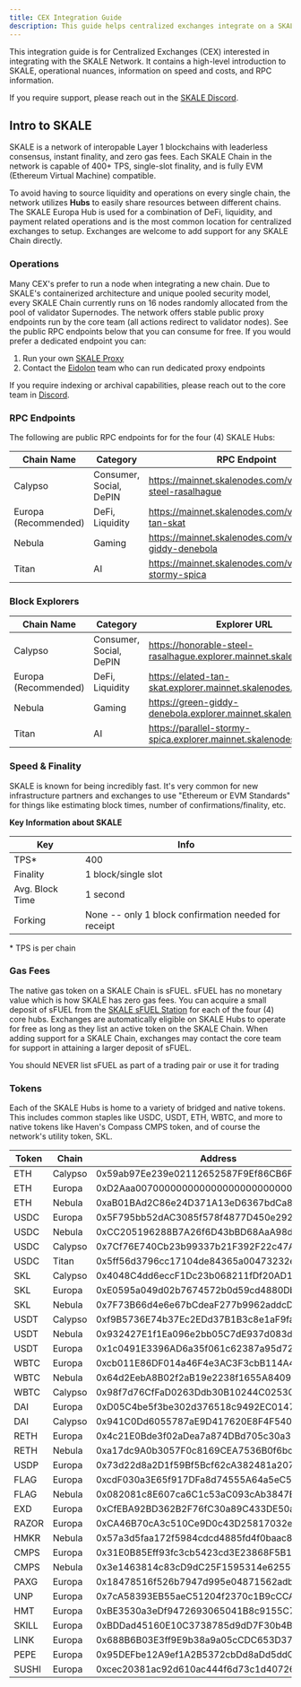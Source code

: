 ```yaml
---
title: CEX Integration Guide
description: This guide helps centralized exchanges integrate on a SKALE Chain
---
```



This integration guide is for Centralized Exchanges (CEX) interested in integrating with the SKALE Network.
It contains a high-level introduction to SKALE, operational nuances, information on speed and costs, and RPC information.

If you require support, please reach out in the [SKALE Discord](https://discord.gg/skale).

## Intro to SKALE

SKALE is a network of interopable Layer 1 blockchains with leaderless consensus, instant finality, and zero gas fees.
Each SKALE Chain in the network is capable of 400+ TPS, single-slot finality, and is fully EVM (Ethereum Virtual Machine) compatible.

To avoid having to source liquidity and operations on every single chain, the network utilizes **Hubs** to easily share resources between different chains.
The SKALE Europa Hub is used for a combination of DeFi, liquidity, and payment related operations and is the most common location for
centralized exchanges to setup. Exchanges are welcome to add support for any SKALE Chain directly.

### Operations

Many CEX's prefer to run a node when integrating a new chain.
Due to SKALE's containerized architecture and unique pooled security model, every SKALE Chain currently runs on 16 nodes randomly allocated from
the pool of validator Supernodes. The network offers stable public proxy endpoints run by the core team (all actions redirect to validator nodes).
See the public RPC endpoints below that you can consume for free. If you would prefer a dedicated endpoint you can: 

1. Run your own [SKALE Proxy](/run-a-skale-chain/run-a-skale-proxy)
2. Contact the [Eidolon](https://eidolon.gg) team who can run dedicated proxy endpoints

If you require indexing or archival capabilities, please reach out to the core team in [Discord](https://discord.gg/skale).

### RPC Endpoints

The following are public RPC endpoints for for the four (4) SKALE Hubs:

| Chain Name | Category | RPC Endpoint |
| - | - | - |
| Calypso | Consumer, Social, DePIN | https://mainnet.skalenodes.com/v1/honorabl-steel-rasalhague |
| Europa (Recommended) | DeFi, Liquidity | https://mainnet.skalenodes.com/v1/elated-tan-skat |
| Nebula | Gaming | https://mainnet.skalenodes.com/v1/green-giddy-denebola |
| Titan | AI | https://mainnet.skalenodes.com/v1/parallel-stormy-spica |

### Block Explorers

| Chain Name | Category | Explorer URL |
| - | - | - |
| Calypso | Consumer, Social, DePIN | https://honorable-steel-rasalhague.explorer.mainnet.skalenodes.com |
| Europa (Recommended) | DeFi, Liquidity | https://elated-tan-skat.explorer.mainnet.skalenodes.com |
| Nebula | Gaming | https://green-giddy-denebola.explorer.mainnet.skalenodes.com |
| Titan | AI | https://parallel-stormy-spica.explorer.mainnet.skalenodes.com |

### Speed &amp; Finality

SKALE is known for being incredibly fast. It's very common for new infrastructure partners and exchanges to use "Ethereum or EVM Standards" for things like estimating block times, number of confirmations/finality, etc.

**Key Information about SKALE**

| Key | Info |
| - | - |
| TPS* | 400 |
| Finality | 1 block/single slot |
| Avg. Block Time | 1 second |
| Forking | None -- only 1 block confirmation needed for receipt |

\* TPS is per chain

### Gas Fees

The native gas token on a SKALE Chain is sFUEL. sFUEL has no monetary value which is how SKALE has zero gas fees.
You can acquire a small deposit of sFUEL from the [SKALE sFUEL Station](https://sfuelstation.com) for each of the four (4) core hubs. Exchanges are automatically eligible on SKALE Hubs to operate for free as long as they list an active token on the SKALE Chain. When adding support for a SKALE Chain, exchanges may contact the core team for support in attaining a larger deposit of sFUEL.

<Aside type="danger" title="Warning">You should NEVER list sFUEL as part of a trading pair or use it for trading</Aside>

### Tokens

Each of the SKALE Hubs is home to a variety of bridged and native tokens. This includes common staples like USDC, USDT, ETH, WBTC, and more to native tokens like Haven's Compass CMPS token, and of course the network's utility token, SKL.

| Token 	| Chain 		| Address   |
| --------- | ------------- | --- |
| ETH		| Calypso		| 0x59ab97Ee239e02112652587F9Ef86CB6F762983b |
| ETH		| Europa		| 0xD2Aaa00700000000000000000000000000000000 |
| ETH		| Nebula		| 0xaB01BAd2C86e24D371A13eD6367bdCa819589C5D |
| USDC		| Europa		| 0x5F795bb52dAC3085f578f4877D450e2929D2F13d |
| USDC		| Nebula		| 0xCC205196288B7A26f6D43bBD68AaA98dde97276d |
| USDC		| Calypso		| 0x7Cf76E740Cb23b99337b21F392F22c47Ad910c67 |
| USDC		| Titan			| 0x5ff56d3796cc17104de84365a00473232edddd9a |
| SKL		| Calypso		| 0x4048C4dd6eccF1Dc23b068211fDf20AD19602e50 |
| SKL		| Europa		| 0xE0595a049d02b7674572b0d59cd4880Db60EDC50 |
| SKL		| Nebula		| 0x7F73B66d4e6e67bCdeaF277b9962addcDabBFC4d |
| USDT		| Calypso		| 0xf9B5736E74b37Ec2EDd37B1B3c8e1aF9fa426F2A |
| USDT		| Nebula		| 0x932427E1f1Ea096e2bb05C7dE937d083ddb8Ff83 |
| USDT		| Europa		| 0x1c0491E3396AD6a35f061c62387a95d7218FC515 |
| WBTC		| Europa		| 0xcb011E86DF014a46F4e3AC3F3cbB114A4EB80870 |
| WBTC		| Nebula		| 0x64d2EebA8B02f2aB19e2238f1655A8409dB64817 |
| WBTC		| Calypso		| 0x98f7d76CfFaD0263Ddb30B10244C02530Ba704c4 |
| DAI		| Europa		| 0xD05C4be5f3be302d376518c9492EC0147Fa5A718 |
| DAI		| Calypso		| 0x941C0Dd6055787aE9D417620E8F4F540d8B9D9E5 |
| RETH		| Europa		| 0x4c21E0Bde3f02aDea7a874DBd705c30a3187eeaf |
| RETH		| Nebula		| 0xa17dc9A0b3057F0c8169CEA7536B0f6bc46bc414 |
| USDP		| Europa		| 0x73d22d8a2D1f59Bf5Bcf62cA382481a2073FAF58 |
| FLAG		| Europa		| 0xcdF030a3E65f917DFa8d74555A64a5eC5303c88e |
| FLAG		| Nebula		| 0x082081c8E607ca6C1c53aC093cAb3847ED59C0b0 |
| EXD		| Europa		| 0xCfEBA92BD362B2F76fC30a89C433DE50a1D62BcA |
| RAZOR		| Europa		| 0xCA46B70cA3c510Ce9D0c43D25817032e2F5354c0 |
| HMKR		| Nebula		| 0x57a3d5faa172f5984cdcd4885fd4f0baac88e558 |
| CMPS		| Europa		| 0x31E0B85Eff93fc3cb5423cd3E23868F5B18fF0bB |
| CMPS		| Nebula		| 0x3e1463814c83cD9dC25F1595314e62557588Ddde |
| PAXG		| Europa		| 0x18478516f526b7947d995e04871562adbeeaa62d |
| UNP		| Europa		| 0x7cA58393EB55aeC51204f2370c1B9cCCAa9D9784 |
| HMT		| Europa		| 0xBE3530a3eDf9472693065041B8c9155C7FeCB8e5 |
| SKILL		| Europa		| 0xBDDad45160E10C3738785d9dD7F30b4B2a5Eeba8 |
| LINK		| Europa		| 0x688B6B03E3ff9E9b38a9a05cCDC653D37e13fbE0 |
| PEPE		| Europa		| 0x95DEFbe12A9ef1A2B5372cbDd8aDd5ddC29CF247 |
| SUSHI		| Europa		| 0xcec20381ac92d610ac444f6d73c1d40726650259 |